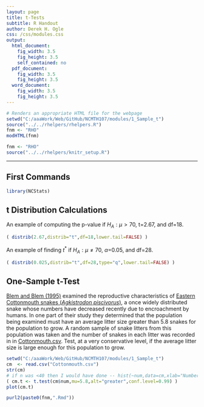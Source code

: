 ```yaml
---
layout: page
title: t-Tests
subtitle: R Handout
author: Derek H. Ogle
css: /css/modules.css
output:
  html_document:
    fig_width: 3.5
    fig_height: 3.5
    self_contained: no
  pdf_document:
    fig_width: 3.5
    fig_height: 3.5
  word_document:
    fig_width: 3.5
    fig_height: 3.5
---
```


```r
# Renders an appropriate HTML file for the webpage
setwd("C:/aaaWork/Web/GitHub/NCMTH107/modules/1_Sample_t")
source("../../rhelpers/rhelpers.R")
fnm <- "RHO"
modHTML(fnm)
```

```r
fnm <- "RHO"
source("../../rhelpers/knitr_setup.R")
```

----

## First Commands
```r
library(NCStats)
```

## t Distribution Calculations
An example of computing the p-value if $H_{A}:\mu>70$, t=2.67, and df=18.
```r
( distrib(2.67,distrib="t",df=18,lower.tail=FALSE) )
```

An example of finding $t^{*}$ if $H_{A}:\mu\neq70$, $\alpha$=0.05, and df=28.
```r
( distrib(0.025,distrib="t",df=28,type="q",lower.tail=FALSE) )
```

## One-Sample t-Test
[Blem and Blem (1995)](http://www.jstor.org/stable/1564989?seq=1#page_scan_tab_contents) examined the reproductive characteristics of [Eastern Cottonmouth snakes (*Agkistrodon piscivorus*)](https://en.wikipedia.org/wiki/Agkistrodon_piscivorus), a once widely distributed snake whose numbers have decreased recently due to encroachment by humans.  In one part of their study they determined that the population being examined must have an average litter size greater than 5.8 snakes for the population to grow.  A random sample of snake litters from this population was taken and the number of snakes in each litter was recorded in in [Cottonmouth.csv](https://github.com/droglenc/NCData/raw/master/Cottonmouth.csv).  Test, at a very conservative level, if the average litter size is large enough for this population to grow.
```r
setwd("C:/aaaWork/Web/GitHub/NCMTH107/modules/1_Sample_t")
cm  <- read.csv("Cottonmouth.csv")
str(cm)
# if n was <40 then I would have done -- hist(~num,data=cm,xlab="Number in Litter")
( cm.t <- t.test(cm$num,mu=5.8,alt="greater",conf.level=0.99) )
plot(cm.t)
```

```r
purl2(paste0(fnm,".Rmd"))
```
